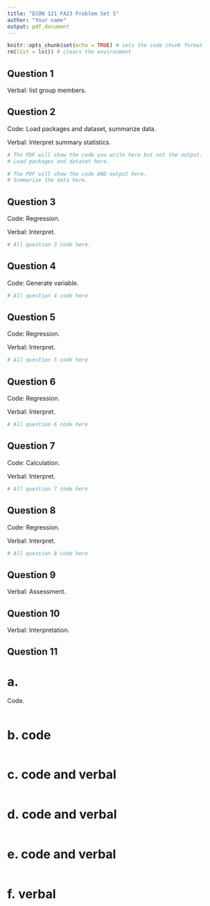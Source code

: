 ```yaml
---
title: "ECON 121 FA23 Problem Set 5"
author: "Your name"
output: pdf_document
---
```

<!-- if you are having trouble knitting, change pdf_document to html_document. 
     you can then open the html file in a web browser and print to PDF. -->

```r
knitr::opts_chunk$set(echo = TRUE) # sets the code chunk format
rm(list = ls()) # clears the environment
```

## Question 1

Verbal: list group members.

\newpage

## Question 2

Code: Load packages and dataset, summarize data.

Verbal: Interpret summary statistics.

```r
# The PDF will show the code you write here but not the output.
# Load packages and dataset here.

```

```r
# The PDF will show the code AND output here.
# Summarize the data here.

```

\newpage

## Question 3

Code: Regression.

Verbal: Interpret.

```r
# All question 3 code here.

```

\newpage

## Question 4

Code: Generate variable.

```r
# All question 4 code here

```

\newpage

## Question 5

Code: Regression.

Verbal: Interpret.

```r
# All question 5 code here

```

\newpage

## Question 6

Code: Regression.

Verbal: Interpret.

```r
# All question 6 code here

```

\newpage

## Question 7

Code: Calculation. 

Verbal: Interpret.

```r
# All question 7 code here

```

\newpage

## Question 8

Code: Regression.

Verbal: Interpret.

```r
# All question 8 code here

```

\newpage

## Question 9

Verbal: Assessment.

\newpage

## Question 10

Verbal: Interpretation.

\newpage

## Question 11

# a.

Code.

```r

```

# b. code

```r

```

# c. code and verbal

```r

```

# d. code and verbal

```r

```

# e. code and verbal

```r

```

# f. verbal

